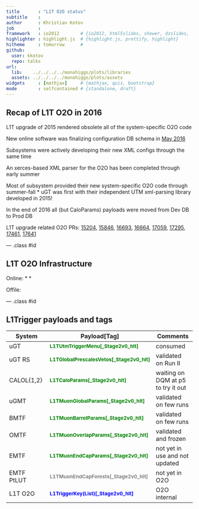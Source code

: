 ```yaml
---
title       : "L1T O2O status"
subtitle    : 
author      : Khristian Kotov
job         : 
framework   : io2012        # {io2012, html5slides, shower, dzslides, ...}
highlighter : highlight.js  # {highlight.js, prettify, highlight}
hitheme     : tomorrow      # 
github:
  user: kkotov 
  repo: talks
url:
  lib:    ../../../../monohiggs/plots/libraries
  assets: ../../../../monohiggs/plots/assets
widgets     : [mathjax]     # {mathjax, quiz, bootstrap}
mode        : selfcontained # {standalone, draft}
---
```


## Recap of L1T O2O in 2016

L1T upgrade of 2015 rendered obsolete all of the system-specific O2O code

New online software was finalizing configuration DB schema in [May 2016](http://cactus.web.cern.ch/cactus/release/swatch/0.12/doc/html/releaseNotes/v0_9_0.html)

Subsystems were actively developing their new XML configs through the same time

An xerces-based XML parser for the O2O has been completed through early summer

Most of subsystem provided their new system-specific O2O code through summer-fall
* uGT was first with their independent UTM xml-parsing library developed in 2015!

In the end of 2016 all (but CaloParams) payloads were moved from Dev DB to Prod DB

L1T upgrade related O2O PRs:
[15204](https://github.com/cms-sw/cmssw/pull/15204),
[15846](https://github.com/cms-sw/cmssw/pull/15846),
[16693](https://github.com/cms-sw/cmssw/pull/16693),
[16664](https://github.com/cms-sw/cmssw/pull/16664),
[17059](https://github.com/cms-sw/cmssw/pull/17059),
[17295](https://github.com/cms-sw/cmssw/pull/17295),
[17461](https://github.com/cms-sw/cmssw/pull/17461),
[17641](https://github.com/cms-sw/cmssw/pull/17641)

--- .class #id

## L1T O2O Infrastructure 

Online:
* 
*

Offile:


--- .class #id

## L1Trigger payloads and tags

System     |   Payload[Tag]  |   Comments
-----------|-----------------|------------
uGT        | <span style="font-weight:bold;font-size:smaller;color:green">L1TUtmTriggerMenu[_Stage2v0_hlt]</span>       | consumed
uGT RS     | <span style="font-weight:bold;font-size:smaller;color:green">L1TGlobalPrescalesVetos[_Stage2v0_hlt]</span> | validated on Run II
CALOL{1,2} | <span style="font-weight:bold;font-size:smaller;color:green">L1TCaloParams[_Stage2v0_hlt]</span>         | waiting on DQM at p5 to try it out
uGMT       | <span style="font-weight:bold;font-size:smaller;color:green">L1TMuonGlobalParams[_Stage2v0_hlt]</span>     | validated on few runs
BMTF       | <span style="font-weight:bold;font-size:smaller;color:green">L1TMuonBarrelParams[_Stage2v0_hlt]</span>     | validated on few runs
OMTF       | <span style="font-weight:bold;font-size:smaller;color:green">L1TMuonOverlapParams[_Stage2v0_hlt]</span>    | validated and frozen
EMTF       | <span style="font-weight:bold;font-size:smaller;color:green">L1TMuonEndCapParams[_Stage2v0_hlt]</span>     | not yet in use and not updated
EMTF PtLUT | <span style="font-weight:bold;font-size:smaller;color:grey" >L1TMuonEndCapForests[_Stage2v0_hlt]</span>    | not yet in O2O
L1T O2O    | <span style="font-weight:bold;font-size:smaller;color:blue" >L1TriggerKey(List)[_Stage2v0_hlt]</span>      | O2O internal



